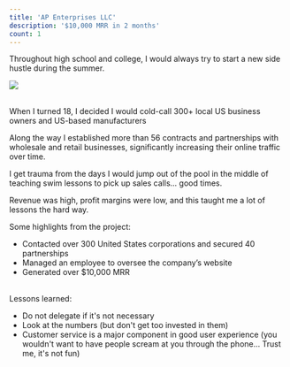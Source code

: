 ```yaml
---
title: 'AP Enterprises LLC'
description: '$10,000 MRR in 2 months'
count: 1
---
```


Throughout high school and college, I would always try to start a new side hustle during the summer.

<div className="overflow-hidden py-5 flex justify-center">
  <Image
    src="/images/coolsidecomfort.png"
    width={200}
    height={100}
    className="rounded-lg"
  />
</div>
<br />

When I turned 18, I decided I would cold-call 300+ local US business owners and US-based manufacturers

Along the way I established more than 56 contracts and partnerships with wholesale and retail businesses, significantly increasing their online traffic over time.

I get trauma from the days I would jump out of the pool in the middle of teaching swim lessons to pick up sales calls... good times.

Revenue was high, profit margins were low, and this taught me a lot of lessons the hard way.

Some highlights from the project:

- Contacted over 300 United States corporations and secured 40 partnerships
- Managed an employee to oversee the company’s website
- Generated over $10,000 MRR
  <br />
  <br />

Lessons learned:

- Do not delegate if it's not necessary
- Look at the numbers (but don't get too invested in them)
- Customer service is a major component in good user experience (you wouldn't want to have people scream at you through the phone... Trust me, it's not fun)
